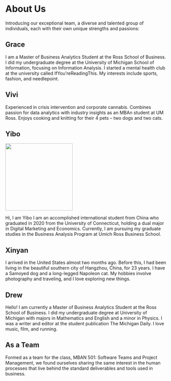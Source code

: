 

# About Us

Introducing our exceptional team, a diverse and talented group of individuals, each with their own unique strengths and passions:

## Grace {-}
I am a Master of Business Analytics Student at the Ross School of Business. I did my undergraduate degree at the University of Michigan School of Information, focusing on Information Analysis. I started a mental health club at the university called IfYou'reReadingThis. My interests include sports, fashion, and needlepoint.

## Vivi {-}
Experienced in crisis intervention and corporate cannabis. Combines passion for data analytics with industry insights as an MBAn student at UM Ross. Enjoys cooking and knitting for their 4 pets – two dogs and two cats.

## Yibo {-}
 ![](/Users/wyb/Desktop/yibo.png){width="210"}

Hi, I am Yibo I am an accomplished international student from China who graduated in 2020 from the University of Connecticut, holding a dual major in Digital Marketing and Economics. Currently, I am pursuing my graduate studies in the Business Analysis Program at Umich Ross Business School.

## Xinyan {-}
I arrived in the United States almost two months ago. Before this, I had been living in the beautiful southern city of Hangzhou, China, for 23 years. I have a Samoyed dog and a long-legged Napoleon cat. My hobbies involve photography and traveling, and I love exploring new things.

## Drew {-}
Hello! I am currently a Master of Business Analytics Student at the Ross School of Business. I did my undergraduate degree at University of Michigan with majors in Mathematics and English and a minor in Physics. I was a writer and editor at the student publication The Michigan Daily. I love music, film, and running.

## As a Team {-}
Formed as a team for the class, MBAN 501: Software Teams and Project Management, we found ourselves sharing the same interest in the human processes that live behind the standard deliverables and tools used in business.


